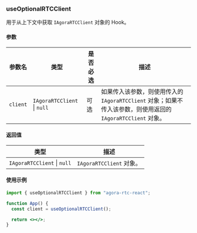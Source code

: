 ### useOptionalRTCClient

用于从上下文中获取 `IAgoraRTCClient` 对象的 Hook。

#### 参数

| 参数名   | 类型                                    | 是否必选 | 描述                                                                                                         |
| -------- | --------------------------------------- | -------- | ------------------------------------------------------------------------------------------------------------ |
| `client` | `IAgoraRTCClient` &VerticalLine; `null` | 可选     | 如果传入该参数，则使用传入的 `IAgoraRTCClient` 对象；如果不传入该参数，则使用返回的 `IAgoraRTCClient` 对象。 |

#### 返回值

| 类型                                    | 描述                     |
| --------------------------------------- | ------------------------ |
| `IAgoraRTCClient` &VerticalLine; `null` | `IAgoraRTCClient` 对象。 |

#### 使用示例

```jsx
import { useOptionalRTCClient } from "agora-rtc-react";

function App() {
  const client = useOptionalRTCClient();

  return <></>;
}
```
